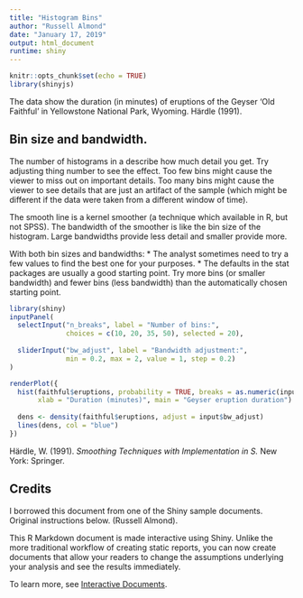 ```yaml
---
title: "Histogram Bins"
author: "Russell Almond"
date: "January 17, 2019"
output: html_document
runtime: shiny
---
```


```r
knitr::opts_chunk$set(echo = TRUE)
library(shinyjs)
```

The data show the duration (in minutes) of eruptions of the Geyser 'Old Faithful' in Yellowstone National Park, Wyoming.  Härdle (1991).

## Bin size and bandwidth.

The number of histograms in a describe how much detail you get.  Try adjusting thing  number to see the effect.  Too few bins might cause the viewer to miss out on important details. Too many bins might cause the viewer to see details that are just an artifact of the sample (which might be different if the data were taken from a different window of time).

The smooth line is a kernel smoother (a technique which available in R, but not SPSS).  The bandwidth of the smoother is like the bin size of the histogram.  Large bandwidths provide less detail and smaller provide more.  

With both bin sizes and bandwidths:
* The analyst sometimes need to try a few values to find the best one for your purposes.
* The defaults in the stat packages are usually a good starting point.  Try more bins (or smaller bandwidth) and fewer bins (less bandwidth) than the automatically chosen starting point.

```r
library(shiny)
inputPanel(
  selectInput("n_breaks", label = "Number of bins:",
              choices = c(10, 20, 35, 50), selected = 20),
  
  sliderInput("bw_adjust", label = "Bandwidth adjustment:",
              min = 0.2, max = 2, value = 1, step = 0.2)
)

renderPlot({
  hist(faithful$eruptions, probability = TRUE, breaks = as.numeric(input$n_breaks),
       xlab = "Duration (minutes)", main = "Geyser eruption duration")
  
  dens <- density(faithful$eruptions, adjust = input$bw_adjust)
  lines(dens, col = "blue")
})
```
Härdle, W. (1991). *Smoothing Techniques with Implementation in S.* New York: Springer.

## Credits

I borrowed this document from one of the Shiny sample documents.  Original instructions below.  (Russell Almond).

This R Markdown document is made interactive using Shiny. Unlike the more traditional workflow of creating static reports, you can now create documents that allow your readers to change the assumptions underlying your analysis and see the results immediately. 

To learn more, see [Interactive Documents](http://rmarkdown.rstudio.com/authoring_shiny.html).



